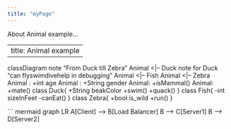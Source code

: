```yaml
---
title: "myPage"
---
```


About Animal example...

---
title: Animal example
---
classDiagram
    note "From Duck till Zebra"
    Animal <|-- Duck
    note for Duck "can fly\ncan swim\ncan dive\ncan help in debugging"
    Animal <|-- Fish
    Animal <|-- Zebra
    Animal : +int age
    Animal : +String gender
    Animal: +isMammal()
    Animal: +mate()
    class Duck{
        +String beakColor
        +swim()
        +quack()
    }
    class Fish{
        -int sizeInFeet
        -canEat()
    }
    class Zebra{
        +bool is_wild
        +run()
    }


``` mermaid
graph LR
    A[Client] --> B[Load Balancer]
    B --> C[Server1]
    B --> D[Server2]